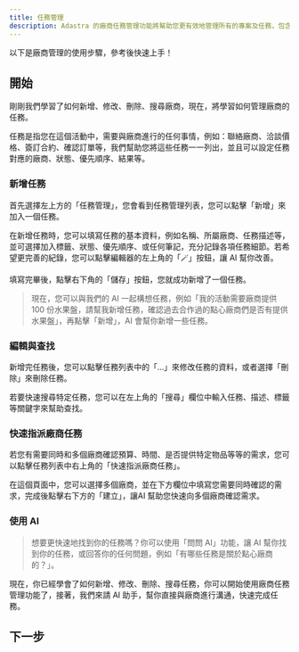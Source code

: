```yaml
---
title: 任務管理
description: Adastra 的廠商任務管理功能將幫助您更有效地管理所有的專案及任務，包含管理代辦事項、狀態、優先順序、結果等，讓您的廠商管理更加完整。
---
```

以下是廠商管理的使用步驟，參考後快速上手！

## 開始

剛剛我們學習了如何新增、修改、刪除、搜尋廠商，現在，將學習如何管理廠商的任務。

任務是指您在這個活動中，需要與廠商進行的任何事情，例如：聯絡廠商、洽談價格、簽訂合約、確認訂單等，我們幫助您將這些任務一一列出，並且可以設定任務對應的廠商、狀態、優先順序、結果等。

### 新增任務

首先選擇左上方的「任務管理」，您會看到任務管理列表，您可以點擊「新增」來加入一個任務。

在新增任務時，您可以填寫任務的基本資料，例如名稱、所屬廠商、任務描述等，並可選擇加入標籤、狀態、優先順序、或任何筆記，充分記錄各項任務細節。若希望更完善的紀錄，您可以點擊編輯器的左上角的「🪄」按鈕，讓 AI 幫你改善。

填寫完畢後，點擊右下角的「儲存」按鈕，您就成功新增了一個任務。

> 現在，您可以與我們的 AI 一起構想任務，例如「我的活動需要廠商提供 100 份水果盤，請幫我新增任務，確認過去合作過的點心廠商們是否有提供水果盤」，再點擊「新增」，AI 會幫你新增一些任務。

### 編輯與查找

新增完任務後，您可以點擊任務列表中的「...」來修改任務的資料，或者選擇「刪除」來刪除任務。

若要快速搜尋特定任務，您可以在左上角的「搜尋」欄位中輸入任務、描述、標籤等關鍵字來幫助查找。

### 快速指派廠商任務

若您有需要同時和多個廠商確認預算、時間、是否提供特定物品等等的需求，您可以點擊任務列表中右上角的「快速指派廠商任務」。

在這個頁面中，您可以選擇多個廠商，並在下方欄位中填寫您需要同時確認的需求，完成後點擊右下方的「建立」，讓AI 幫助您快速向多個廠商確認需求。

### 使用 AI

> 想要更快速地找到你的任務嗎？你可以使用「問問 AI」功能，讓 AI 幫你找到你的任務，或回答你的任何問題，例如「有哪些任務是關於點心廠商的？」。

現在，你已經學會了如何新增、修改、刪除、搜尋任務，你可以開始使用廠商任務管理功能了，接著，我們來請 AI 助手，幫你直接與廠商進行溝通，快速完成任務。

## 下一步

<Cards>
  <Card title="AI 助手" href="/docs/planning/vendors/ai" />
</Cards>
